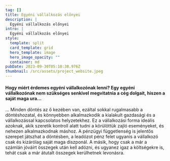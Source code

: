 ```yaml
---
tag: []
title: Egyéni vállalkozás előnyei
description: |
  Egyéni vállalkozás előnyei
intro: |
  Egyéni vállalkozás előnyei
style:
  template: split
  card_template: grid
  hero_template: image
  hero_image_opacity: ""
  container: md
pubDate: 2023-09-30T05:10:38.976Z
thumbnail: /src/assets/project_website.jpeg
---
```

#### Hogy miért érdemes egyéni vállalkozónak lenni? Egy egyéni vállalkozónak nem szükséges senkivel megvitatnia a cég dolgait, hiszen a saját maga ura...

... Minden döntés az ő kezében van, ezáltal sokkal rugalmasabb a döntéshozatal, és könnyebben alkalmazkodik a kialakult gazdasági és a vállalkozással kapcsolatos helyzetekhez. Ez a vállalkozási forma ideális azoknak, akik szeretik kontroll alatt tudni a körülöttük zajló eseményeket, és nehezen alkalmazkodnak máshoz. A pénzügyi függetlenség is jelentős szerepet játszhat a döntésben, a leadózot pénz felet ugyanis a vállalkozó csak és kizárólag saját maga diszponál. A másik, hogy csak a már a számlán jóváírt összegek után kell adózni, és ugyanez igaz a költségekre is, tehát csak a már átutalt összegek kerülhetnek levonásra.
